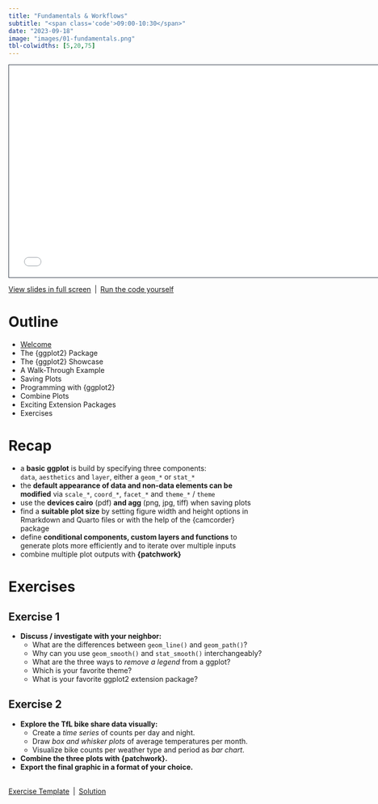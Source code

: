 ```yaml
---
title: "Fundamentals & Workflows"
subtitle: "<span class='code'>09:00-10:30</span>"
date: "2023-09-18"
image: "images/01-fundamentals.png"
tbl-colwidths: [5,20,75]
---
```


```{=html}
<iframe class="slide-deck" src="../materials/01-fundamentals.html" height="420" width="747" style="border: 1px solid #2e3846;"></iframe>
```

<a href='../materials/01-fundamentals.html' target="_blank">View slides in full screen</a>&ensp;|&ensp;<a href='../materials/scripts/01-fundamentals.R' target="_blank">Run the code yourself</a>


# Outline

-   <a href='../materials/00-welcome.html' target="_blank">Welcome</a>
-   The {ggplot2} Package
-   The {ggplot2} Showcase
-   A Walk-Through Example
-   Saving Plots
-   Programming with {ggplot2}
-   Combine Plots
-   Exciting Extension Packages
-   Exercises


# Recap

::: recap
-   a **basic ggplot** is build by specifying three components:<br>`data`, `aesthetics` and `layer`, either a `geom_*` or `stat_*`
-   the **default appearance of data and non-data elements can be modified** via `scale_*`, `coord_*`, `facet_*` and `theme_*` / `theme`
-   use the **devices cairo** (pdf) **and agg** (png, jpg, tiff) when saving plots
-   find a **suitable plot size** by setting figure width and height options in Rmarkdown and Quarto files or with the help of the {camcorder} package
-   define **conditional components, custom layers and functions** to generate plots more efficiently and to iterate over multiple inputs
-   combine multiple plot outputs with **{patchwork}**
:::


# Exercises

## Exercise 1

::: question
-   **Discuss / investigate with your neighbor:**
    -  What are the differences between `geom_line()` and `geom_path()`?
    -  Why can you use `geom_smooth()` and `stat_smooth()` interchangeably?
    -  What are the three ways to *remove a legend* from a ggplot?
    -  Which is your favorite theme? 
    -  What is your favorite ggplot2 extension package?
:::

## Exercise 2

::: question
-   **Explore the TfL bike share data visually:**
    -  Create a *time series* of counts per day and night.
    -  Draw *box and whisker plots* of average temperatures per month.
    -  Visualize bike counts per weather type and period as *bar chart*. 
-   **Combine the three plots with {patchwork}.**
-   **Export the final graphic in a format of your choice.**
:::

<br>
<a href='https://github.com/posit-conf-2023/dataviz-ggplot2/blob/main/materials/exercises/01-fundamentals-exercises.qmd' target="_blank">Exercise Template</a>&ensp;|&ensp;<a href='../materials/solutions/01-fundamentals-solutions.html' target="_blank">Solution</a>
